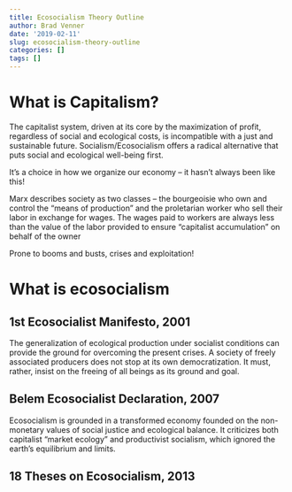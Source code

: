 ```yaml
---
title: Ecosocialism Theory Outline
author: Brad Venner
date: '2019-02-11'
slug: ecosocialism-theory-outline
categories: []
tags: []
---
```


# What is Capitalism?

The capitalist system, driven at its core by the maximization of profit, regardless of social and ecological costs, is incompatible with a just and sustainable future.  Socialism/Ecosocialism offers a radical alternative that puts social and ecological well-being first.

It’s a choice in how we organize our economy -- it hasn’t always been like this!

Marx describes society as two classes -- the bourgeoisie who own and control the “means of production” and the proletarian worker who sell their labor in exchange for wages. The wages paid to workers are always less than the value of the labor provided to ensure “capitalist accumulation” on behalf of the owner

Prone to booms and busts, crises and exploitation!

# What is ecosocialism

## 1st Ecosocialist Manifesto, 2001

The generalization of ecological production under socialist conditions can provide the ground for overcoming the present crises.  A society of freely associated producers does not stop at its own democratization. It must, rather, insist on the freeing of all beings as its ground and goal.

## Belem Ecosocialist Declaration, 2007

Ecosocialism is grounded in a transformed economy founded on the non-monetary values of social justice and ecological balance. It criticizes both capitalist “market ecology” and productivist socialism, which ignored the earth’s equilibrium and limits. 

## 18 Theses on Ecosocialism, 2013


